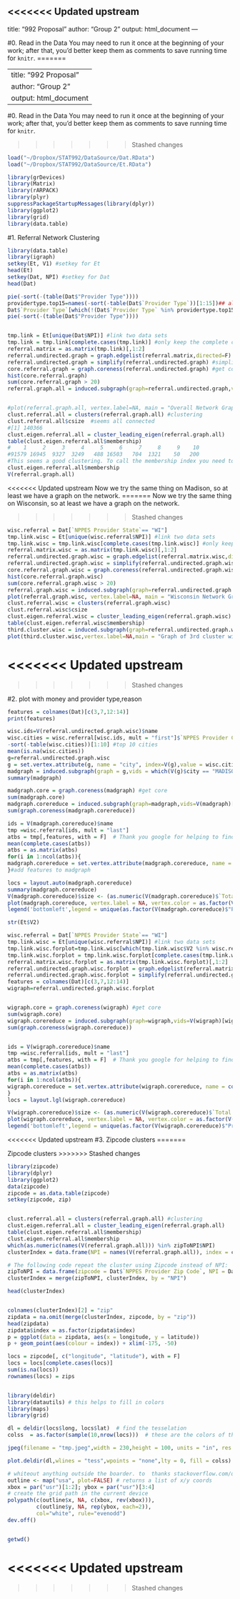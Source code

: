 <<<<<<< Updated upstream
---
title: "992 Proposal"
author: "Group 2"
output: html_document
---


#0. Read in the Data
You may need to run it once at the beginning of your work; after that, you'd better keep them as comments to save running time for `knitr`.
=======

---
title: "992 Proposal"
author: "Group 2"
output: html_document
---

#0. Read in the Data
You may need to run it once at the beginning of your work; after that, you'd better keep them as comments to save running time for `knitr`.

>>>>>>> Stashed changes

```r
load("~/Dropbox/STAT992/DataSource/Dat.RData")
load("~/Dropbox/STAT992/DataSource/Et.RData")
```
 
```r
library(grDevices)
library(Matrix)
library(rARPACK)
library(plyr)
suppressPackageStartupMessages(library(dplyr))
library(ggplot2)
library(grid)
library(data.table)

```
 
 
#1. Referral Network Clustering

```r
library(data.table)
library(igraph)
setkey(Et, V1) #setkey for Et
head(Et)
setkey(Dat, NPI) #setkey for Dat
head(Dat)

pie(-sort(-(table(Dat$"Provider Type"))))
providertype.top15=names(-sort(-table(Dat$`Provider Type`))[1:15])## almost 75% of Dat, the rest 25% is defined as others
Dat$`Provider Type`[which(!(Dat$`Provider Type` %in% providertype.top15))]="Others"
pie(-sort(-(table(Dat$"Provider Type"))))


tmp.link = Et[unique(Dat$NPI)] #link two data sets
tmp.link = tmp.link[complete.cases(tmp.link)] #only keep the complete cases
referral.matrix = as.matrix(tmp.link)[,1:2]
referral.undirected.graph = graph.edgelist(referral.matrix,directed=F)
referral.undirected.graph = simplify(referral.undirected.graph) #simplify the graph
core.referral.graph = graph.coreness(referral.undirected.graph) #get core
hist(core.referral.graph)
sum(core.referral.graph > 20)
referral.graph.all = induced.subgraph(graph=referral.undirected.graph,vids=V(referral.undirected.graph)[core.referral.graph>20])


#plot(referral.graph.all, vertex.label=NA, main = "Overall Network Graph") #Loooooong time to draw. Maybe we only focus on Wisconsin. In the following, to save your time, I "#" all the command lines and add the output.
clust.referral.all = clusters(referral.graph.all) #clustering
clust.referral.all$csize  #seems all connected
#[1] 140366
clust.eigen.referral.all = cluster_leading_eigen(referral.graph.all)
table(clust.eigen.referral.all$membership)
#    1     2     3     4     5     6     7     8     9    10 
#91579 16945  9327  3249   488 16503   704  1321    50   200 
#This seems a good clustering. To call the membership index you need to use the following command
clust.eigen.referral.all$membership
V(referral.graph.all)
```

<<<<<<< Updated upstream
Now we try the same thing on Madison, so at least we have a graph on the network.
=======
Now we try the same thing on Wisconsin, so at least we have a graph on the network.

>>>>>>> Stashed changes
```r
wisc.referral = Dat[`NPPES Provider State`== "WI"]
tmp.link.wisc = Et[unique(wisc.referral$NPI)] #link two data sets
tmp.link.wisc = tmp.link.wisc[complete.cases(tmp.link.wisc)] #only keep the complete cases
referral.matrix.wisc = as.matrix(tmp.link.wisc)[,1:2]
referral.undirected.graph.wisc = graph.edgelist(referral.matrix.wisc,directed=F)
referral.undirected.graph.wisc = simplify(referral.undirected.graph.wisc) #simplify the graph
core.referral.graph.wisc = graph.coreness(referral.undirected.graph.wisc) #get core
hist(core.referral.graph.wisc)
sum(core.referral.graph.wisc > 20)
referral.graph.wisc = induced.subgraph(graph=referral.undirected.graph.wisc,vids=V(referral.undirected.graph.wisc)[core.referral.graph.wisc>20])
plot(referral.graph.wisc, vertex.label=NA, main = "Wisconsin Network Graph")
clust.referral.wisc = clusters(referral.graph.wisc) 
clust.referral.wisc$csize
clust.eigen.referral.wisc = cluster_leading_eigen(referral.graph.wisc)
table(clust.eigen.referral.wisc$membership)
third.cluster.wisc = induced.subgraph(graph=referral.undirected.graph.wisc,vids=(clust.eigen.referral.wisc$membership==3))
plot(third.cluster.wisc,vertex.label=NA,main = "Graph of 3rd cluster within WI")
```
<<<<<<< Updated upstream
=======


>>>>>>> Stashed changes

#2. plot with money and provider type,reason


```r
features = colnames(Dat)[c(3,7,12:14)]
print(features)

wisc.ids=V(referral.undirected.graph.wisc)$name
wisc.cities = wisc.referral[wisc.ids, mult = "first"]$`NPPES Provider City`
-sort(-table(wisc.cities))[1:10] #top 10 cities
mean(is.na(wisc.cities))
g=referral.undirected.graph.wisc
g = set.vertex.attribute(g, name = "city", index=V(g),value = wisc.cities)
madgraph = induced.subgraph(graph = g,vids = which(V(g)$city == "MADISON")) #subgraph for Madison
summary(madgraph)

madgraph.core = graph.coreness(madgraph) #get core
sum(madgraph.core)
madgraph.corereduce = induced.subgraph(graph=madgraph,vids=V(madgraph)[madgraph.core>10])#select core>10
sum(graph.coreness(madgraph.corereduce))

ids = V(madgraph.corereduce)$name
tmp =wisc.referral[ids, mult = "last"]
atbs = tmp[,features, with = F]  # Thank you google for helping to find "with"
mean(complete.cases(atbs))
atbs = as.matrix(atbs)
for(i in 1:ncol(atbs)){
madgraph.corereduce = set.vertex.attribute(madgraph.corereduce, name = colnames(atbs)[i], index=V(madgraph.corereduce),value =  atbs[,i])
}#add features to madgraph

locs = layout.auto(madgraph.corereduce)
summary(madgraph.corereduce)
V(madgraph.corereduce)$size <- (as.numeric(V(madgraph.corereduce)$`Total Medicare Payment Amount`))^(1/6)#set vertex size proportional to Total Medicare Payment Amount
plot(madgraph.corereduce, vertex.label = NA, vertex.color = as.factor(V(madgraph.corereduce)$"Provider Type"), layout = locs,main="Madison(Core>10)")#color the vertex according to Provider Type
legend('bottomleft',legend = unique(as.factor(V(madgraph.corereduce)$"Provider Type")),col=1:16,pch=16,cex = 0.4)
```


```r
str(Et$V2)

wisc.referral = Dat[`NPPES Provider State`== "WI"]
tmp.link.wisc = Et[unique(wisc.referral$NPI)] #link two data sets
tmp.link.wisc.forplot=tmp.link.wisc[which(tmp.link.wisc$V2 %in% wisc.referral$NPI)]
tmp.link.wisc.forplot = tmp.link.wisc.forplot[complete.cases(tmp.link.wisc.forplot)] #only keep the complete cases
referral.matrix.wisc.forplot = as.matrix(tmp.link.wisc.forplot)[,1:2]
referral.undirected.graph.wisc.forplot = graph.edgelist(referral.matrix.wisc.forplot,directed=F)
referral.undirected.graph.wisc.forplot = simplify(referral.undirected.graph.wisc.forplot) 
features = colnames(Dat)[c(3,7,12:14)]
wigraph=referral.undirected.graph.wisc.forplot


wigraph.core = graph.coreness(wigraph) #get core
sum(wigraph.core)
wigraph.corereduce = induced.subgraph(graph=wigraph,vids=V(wigraph)[wigraph.core>15])
sum(graph.coreness(wigraph.corereduce))


ids = V(wigraph.corereduce)$name
tmp =wisc.referral[ids, mult = "last"]
atbs = tmp[,features, with = F]  # Thank you google for helping to find "with" 1043240922
mean(complete.cases(atbs))
atbs = as.matrix(atbs)
for(i in 1:ncol(atbs)){
wigraph.corereduce = set.vertex.attribute(wigraph.corereduce, name = colnames(atbs)[i], index=V(wigraph.corereduce),value =  atbs[,i])
}
locs = layout.lgl(wigraph.corereduce)

V(wigraph.corereduce)$size <- (as.numeric(V(wigraph.corereduce)$`Total Medicare Payment Amount`))^(1/6)
plot(wigraph.corereduce, vertex.label = NA, vertex.color = as.factor(V(wigraph.corereduce)$"Provider Type"), layout = locs,main="Wisconsin(Core>15)")
legend('bottomleft',legend = unique(as.factor(V(wigraph.corereduce)$"Provider Type")),col=1:16,pch=16,cex = 0.4)
```

<<<<<<< Updated upstream
#3. Zipcode clusters
=======


Zipcode clusters
>>>>>>> Stashed changes
```r
library(zipcode)
library(dplyr)
library(ggplot2)
data(zipcode)
zipcode = as.data.table(zipcode) 
setkey(zipcode, zip)


clust.referral.all = clusters(referral.graph.all) #clustering
clust.eigen.referral.all = cluster_leading_eigen(referral.graph.all)
table(clust.eigen.referral.all$membership)
clust.eigen.referral.all$membership
which(as.numeric(names(V(referral.graph.all))) %in% zipToNPI$NPI)
clusterIndex = data.frame(NPI = names(V(referral.graph.all)), index = clust.eigen.referral.all$membership)

# The following code repeat the cluster using Zipcode instead of NPI:
zipToNPI = data.frame(zipcode = Dat$`NPPES Provider Zip Code`, NPI = Dat$NPI)
clusterIndex = merge(zipToNPI, clusterIndex, by = "NPI")

head(clusterIndex)


colnames(clusterIndex)[2] = "zip"
zipdata = na.omit(merge(clusterIndex, zipcode, by = "zip"))
head(zipdata)
zipdata$index = as.factor(zipdata$index)
p = ggplot(data = zipdata, aes(x = longitude, y = latitude))
p + geom_point(aes(colour = index)) + xlim(-175, -50)

locs = zipcode[, c("longitude", "latitude"), with = F]
locs = locs[complete.cases(locs)]
sum(is.na(locs))
rownames(locs) = zips


library(deldir)
library(datautils) # this helps to fill in colors
library(maps)
library(grid)

dl = deldir(locs$long, locs$lat)  # find the tesselation
colss  = as.factor(sample(10,nrow(locs)))  # these are the colors of the zip codes.  ensure the elements line up with locs.

jpeg(filename = "tmp.jpeg",width = 230,height = 100, units = "in", res = 72)  # make it big so that the boarders are thin.  this is a hack!

plot.deldir(dl,wlines = "tess",wpoints = "none",lty = 0, fill = colss)

# whiteout anything outside the boarder. to  thanks stackoverflow.com/questions/16328438/how-can-i-color-the-ocean-blue-in-a-map-of-the-us
outline <- map("usa", plot=FALSE) # returns a list of x/y coords
xbox = par("usr")[1:2]; ybox = par("usr")[3:4]
# create the grid path in the current device
polypath(c(outline$x, NA, c(xbox, rev(xbox))),
         c(outline$y, NA, rep(ybox, each=2)),
         col="white", rule="evenodd")
dev.off()


getwd()
```
<<<<<<< Updated upstream
=======

>>>>>>> Stashed changes
